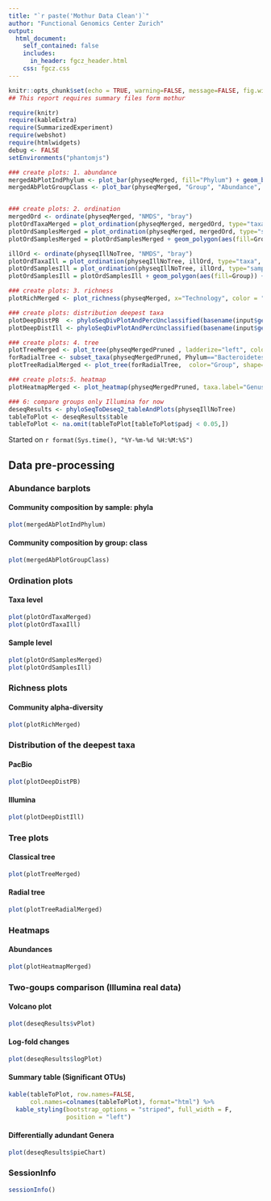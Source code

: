 ```yaml
---
title: "`r paste('Mothur Data Clean')`"
author: "Functional Genomics Center Zurich"
output: 
  html_document:
    self_contained: false
    includes:
      in_header: fgcz_header.html
    css: fgcz.css
---
```


```r
knitr::opts_chunk$set(echo = TRUE, warning=FALSE, message=FALSE, fig.width=10, fig.height=7)
## This report requires summary files form mothur

require(knitr)
require(kableExtra)
require(SummarizedExperiment)
require(webshot)
require(htmlwidgets)
debug <- FALSE
setEnvironments("phantomjs")
```

```r
### create plots: 1. abundance
mergedAbPlotIndPhylum <- plot_bar(physeqMerged, fill="Phylum") + geom_bar(aes(color=Phylum, fill=Phylum), stat="identity", position="stack")
mergedAbPlotGroupClass <- plot_bar(physeqMerged, "Group", "Abundance", fill="Class") + geom_bar(aes(color=Phylum, fill=Class), stat="identity", position="stack")


### create plots: 2. ordination
mergedOrd <- ordinate(physeqMerged, "NMDS", "bray")
plotOrdTaxaMerged = plot_ordination(physeqMerged, mergedOrd, type="taxa", color="Phylum") + facet_wrap(~Phylum, 3) + ggtitle("Taxa ordination, all samples")
plotOrdSamplesMerged = plot_ordination(physeqMerged, mergedOrd, type="samples", color="Group", shape = "Technology") 
plotOrdSamplesMerged = plotOrdSamplesMerged + geom_polygon(aes(fill=Group)) + geom_point(size=3) + ggtitle("Sample ordination, all samples")

illOrd <- ordinate(physeqIllNoTree, "NMDS", "bray")
plotOrdTaxaIll = plot_ordination(physeqIllNoTree, illOrd, type="taxa", color="Phylum") + facet_wrap(~Phylum, 3) + ggtitle("Taxa ordination, only Illumina samples")
plotOrdSamplesIll = plot_ordination(physeqIllNoTree, illOrd, type="samples", color="Group") 
plotOrdSamplesIll = plotOrdSamplesIll + geom_polygon(aes(fill=Group)) + geom_point(size=5) + ggtitle("Sample ordination, only Illumina samples")

### create plots: 3. richness 
plotRichMerged <- plot_richness(physeqMerged, x="Technology", color = "Group", measures=c("Chao1", "Shannon"))

### create plots: distribution deepest taxa
plotDeepDistPB  <- phyloSeqDivPlotAndPercUnclassified(basename(input$getFullPaths("Taxonomy_pacbio")),"Genus")
plotDeepDistIll <- phyloSeqDivPlotAndPercUnclassified(basename(input$getFullPaths("Taxonomy_Illumina")),"Genus")

### create plots: 4. tree
plotTreeMerged <- plot_tree(physeqMergedPruned , ladderize="left", color="Group", shape="Technology", size = "abundance", label.tips="Genus")
forRadialTree <- subset_taxa(physeqMergedPruned, Phylum=="Bacteroidetes")
plotTreeRadialMerged <- plot_tree(forRadialTree,  color="Group", shape="Family", ladderize="left") + coord_polar(theta="y") + ggtitle("Bacteroidetes-only tree")

### create plots:5. heatmap
plotHeatmapMerged <- plot_heatmap(physeqMergedPruned, taxa.label="Genus")

### 6: compare groups only Illumina for now
deseqResults <- phyloSeqToDeseq2_tableAndPlots(physeqIllNoTree)
tableToPlot <- deseqResults$table
tableToPlot <- na.omit(tableToPlot[tableToPlot$padj < 0.05,])

```

Started on `r format(Sys.time(), "%Y-%m-%d %H:%M:%S")`

## Data pre-processing {.tabset}

### Abundance barplots
#### Community composition by sample: phyla
```r
plot(mergedAbPlotIndPhylum)
```

#### Community composition by group: class
```r
plot(mergedAbPlotGroupClass)
```

### Ordination plots
#### Taxa level
```r
plot(plotOrdTaxaMerged)
plot(plotOrdTaxaIll)
```

#### Sample level
```r
plot(plotOrdSamplesMerged)
plot(plotOrdSamplesIll)

```

### Richness plots
#### Community alpha-diversity
```r
plot(plotRichMerged)
```

### Distribution of the deepest taxa
#### PacBio
```r
plot(plotDeepDistPB)
```

#### Illumina
```r
plot(plotDeepDistIll)
```

### Tree plots
#### Classical tree
```r
plot(plotTreeMerged)
```

#### Radial tree
```r
plot(plotTreeRadialMerged)
```

### Heatmaps
#### Abundances
```r
plot(plotHeatmapMerged)
```

### Two-goups comparison (Illumina real data)
#### Volcano plot
```r
plot(deseqResults$vPlot)
```

#### Log-fold changes 
```r
plot(deseqResults$logPlot)
```

#### Summary table (Significant OTUs)
```r
kable(tableToPlot, row.names=FALSE, 
      col.names=colnames(tableToPlot), format="html") %>%
  kable_styling(bootstrap_options = "striped", full_width = F,
                position = "left")
```

#### Differentially adundant Genera 
```r
plot(deseqResults$pieChart)
```

### SessionInfo
```r
sessionInfo()
```
